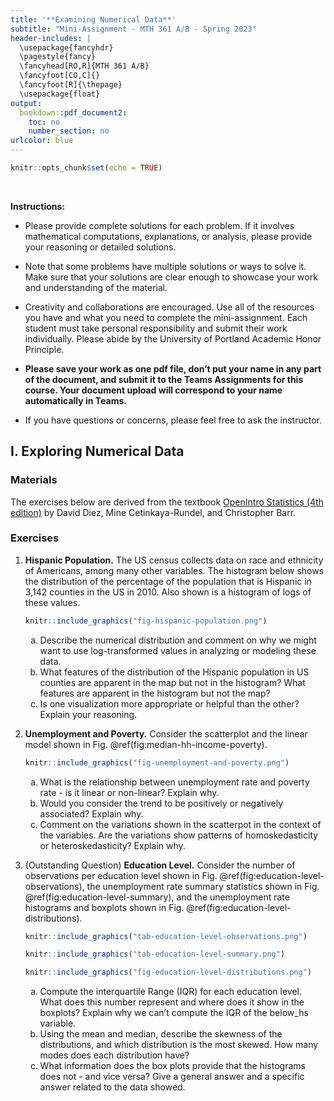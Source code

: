 ```yaml
---
title: '**Examining Numerical Data**'
subtitle: "Mini-Assignment - MTH 361 A/B - Spring 2023"
header-includes: |
  \usepackage{fancyhdr}
  \pagestyle{fancy}
  \fancyhead[RO,R]{MTH 361 A/B}
  \fancyfoot[CO,C]{}
  \fancyfoot[R]{\thepage}
  \usepackage{float}
output:
  bookdown::pdf_document2:
    toc: no
    number_section: no
urlcolor: blue
---
```


```r
knitr::opts_chunk$set(echo = TRUE)
```

\

**Instructions:**
 
 * Please provide complete solutions for each problem. If it involves mathematical computations, explanations, or analysis, please provide your reasoning or detailed solutions.
 
 * Note that some problems have multiple solutions or ways to solve it. Make sure that your solutions are clear enough to showcase your work and understanding of the material.
 
 * Creativity and collaborations are encouraged. Use all of the resources you have and what you need to complete the mini-assignment. Each student must take personal responsibility and submit their work individually. Please abide by the University of Portland Academic Honor Principle.
 
 * **Please save your work as one pdf file, don't put your name in any part of the document, and submit it to the Teams Assignments for this course. Your document upload will correspond to your name automatically in Teams.**
 
 * If you have questions or concerns, please feel free to ask the instructor.

\newpage

## I. Exploring Numerical Data

### Materials

The exercises below are derived from the textbook [OpenIntro Statistics (4th edition)](https://www.openintro.org/book/os/){target="_blank"} by David Diez, Mine Cetinkaya-Rundel, and Christopher Barr.

### Exercises

1. **Hispanic Population.** The US census collects data on race and ethnicity of Americans, among many other variables. The histogram below shows the distribution of the percentage of the population that is Hispanic in 3,142 counties in the US in 2010. Also shown is a histogram of logs of these values.

    ```r
    knitr::include_graphics("fig-hispanic-population.png")
    ```

    a. Describe the numerical distribution and comment on why we might want to use log-transformed values in analyzing or modeling these data.
    b. What features of the distribution of the Hispanic population in US counties are apparent in the map but not in the histogram? What features are apparent in the histogram but not the map?
    c. Is one visualization more appropriate or helpful than the other? Explain your reasoning.
    
\newpage

2. **Unemployment and Poverty.** Consider the scatterplot and the linear model shown in Fig. \@ref(fig:median-hh-income-poverty).

    ```r
    knitr::include_graphics("fig-unemployment-and-poverty.png")
    ```

      a. What is the relationship between unemployment rate and poverty rate - is it linear or non-linear? Explain why.
      b. Would you consider the trend to be positively or negatively associated? Explain why.
      c. Comment on the variations shown in the scatterpot in the context of the variables. Are the variations show patterns of homoskedasticity or heteroskedasticity? Explain why. 
      
\newpage
      
3. (Outstanding Question) **Education Level.** Consider the number of observations per education level shown in Fig. \@ref(fig:education-level-observations), the unemployment rate summary statistics shown in Fig. \@ref(fig:education-level-summary), and the unemployment rate histograms and boxplots shown in Fig. \@ref(fig:education-level-distributions). 

    ```r
    knitr::include_graphics("tab-education-level-observations.png")
    ```
    
    ```r
    knitr::include_graphics("tab-education-level-summary.png")
    ```

    ```r
    knitr::include_graphics("fig-education-level-distributions.png")
    ```

    a. Compute the interquartile Range (IQR) for each education level. What does this number represent and where does it show in the boxplots? Explain why we can't compute the IQR of the below_hs variable.
    b. Using the mean and median, describe the skewness of the distributions, and which distribution is the most skewed. How many modes does each distribution have?
    c. What information does the box plots provide that the histograms does not - and vice versa? Give a general answer and a specific answer related to the data showed.

